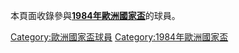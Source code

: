本頁面收錄參與'''[[1984年歐洲國家盃|1984年歐洲國家盃]]'''的球員。

[[Category:歐洲國家盃球員|Category:歐洲國家盃球員]]
[[Category:1984年歐洲國家盃|Category:1984年歐洲國家盃]]